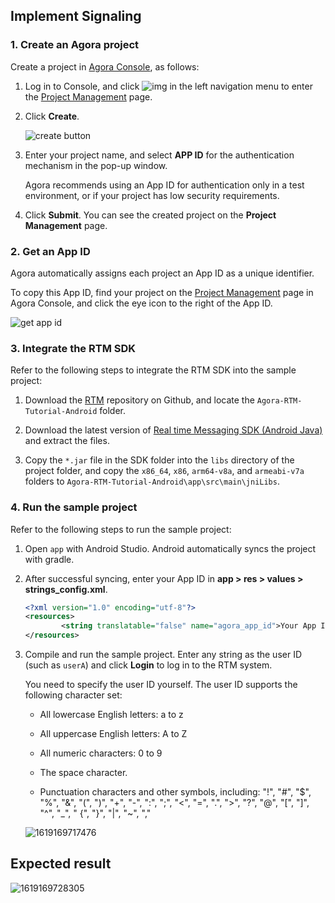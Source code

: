 <PlatformWrapper platform="android">
        
## Implement Signaling

### 1. Create an Agora project

Create a project in [Agora Console](https://console.agora.io/), as follows:

1.  Log in to Console, and click ![img](https://web-cdn.agora.io/docs-files/1594283671161) in the left navigation menu to enter the [Project Management](https://dashboard.agora.io/projects) page.

2.  Click **Create**.

    ![create button](https://web-cdn.agora.io/docs-files/1594949127367)

3.  Enter your project name, and select **APP ID** for the authentication mechanism in the pop-up window.

    Agora recommends using an App ID for authentication only in a test environment, or if your project has low security requirements.

4.  Click **Submit**. You can see the created project on the **Project Management** page.

### 2. Get an App ID

Agora automatically assigns each project an App ID as a unique identifier.

To copy this App ID, find your project on the [Project Management](https://dashboard.agora.io/projects) page in Agora Console, and click the eye icon to the right of the App ID.

![get app id](https://web-cdn.agora.io/docs-files/1602646621028)

### 3. Integrate the RTM SDK

Refer to the following steps to integrate the RTM SDK into the sample project:

1.  Download the [RTM](https://github.com/AgoraIO/RTM) repository on Github, and locate the `Agora-RTM-Tutorial-Android` folder.

2.  Download the latest version of [Real time Messaging SDK (Android Java)]({rootdir}/{local_product}/reference/downloads.html) and extract the files.

3.  Copy the `*.jar` file in the SDK folder into the `libs` directory of the project folder, and copy the `x86_64`, `x86`, `arm64-v8a`, and `armeabi-v7a` folders to `Agora-RTM-Tutorial-Android\app\src\main\jniLibs`.

### 4. Run the sample project

Refer to the following steps to run the sample project:

1.  Open `app` with Android Studio. Android automatically syncs the project with gradle.

2.  After successful syncing, enter your App ID in **app &gt; res &gt; values &gt; strings_config.xml**.

    ``` xml
    <?xml version="1.0" encoding="utf-8"?>
    <resources>
            <string translatable="false" name="agora_app_id">Your App ID</string>
    </resources>
    ```

3.  Compile and run the sample project. Enter any string as the user ID (such as `userA`) and click **Login** to log in to the RTM system.

    You need to specify the user ID yourself. The user ID supports the following character set:

    -   All lowercase English letters: a to z

    -   All uppercase English letters: A to Z

    -   All numeric characters: 0 to 9

    -   The space character.

    -   Punctuation characters and other symbols, including: "!", "#", "$", "%", "&", "(", ")", "+", "-", ":", ";", "&lt;", "=", ".", "&gt;", "?", "@", "[", "]", "^", "_", " {", "}", "\|", "\~", ","

    ![1619169717476](https://web-cdn.agora.io/docs-files/1619169717476)

## Expected result

![1619169728305](https://web-cdn.agora.io/docs-files/1619169728305)
</PlatformWrapper>
